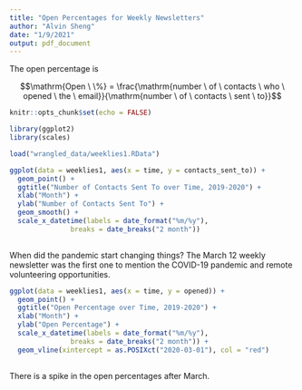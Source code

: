 ```yaml
---
title: "Open Percentages for Weekly Newsletters"
author: "Alvin Sheng"
date: "1/9/2021"
output: pdf_document
---
```


The open percentage is 

$$\mathrm{Open \ \%} = \frac{\mathrm{number \ of \ contacts \ who \ opened \ the \ email}}{\mathrm{number \ of \ contacts \ sent \ to}}$$

```r
knitr::opts_chunk$set(echo = FALSE)
```

```r
library(ggplot2)
library(scales)
```




```r
load("wrangled_data/weeklies1.RData")
```

```r
ggplot(data = weeklies1, aes(x = time, y = contacts_sent_to)) + 
  geom_point() + 
  ggtitle("Number of Contacts Sent To over Time, 2019-2020") + 
  xlab("Month") +
  ylab("Number of Contacts Sent To") +
  geom_smooth() +
  scale_x_datetime(labels = date_format("%m/%y"), 
               breaks = date_breaks("2 month"))
  
```

When did the pandemic start changing things? The March 12 weekly newsletter was the first one to mention the COVID-19 pandemic and remote volunteering opportunities. 

```r
ggplot(data = weeklies1, aes(x = time, y = opened)) + 
  geom_point() + 
  ggtitle("Open Percentage over Time, 2019-2020") + 
  xlab("Month") +
  ylab("Open Percentage") +
  scale_x_datetime(labels = date_format("%m/%y"), 
               breaks = date_breaks("2 month")) + 
  geom_vline(xintercept = as.POSIXct("2020-03-01"), col = "red")
  
```

There is a spike in the open percentages after March. 



<!-- Explore the precise time newsletters were sent--morning, noon, evening -->



<!-- Repeat for monthly donor newsletters -->




